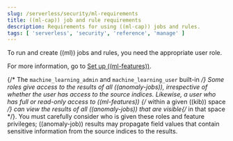 ```yaml
---
slug: /serverless/security/ml-requirements
title: ((ml-cap)) job and rule requirements
description: Requirements for using ((ml-cap)) jobs and rules.
tags: [ 'serverless', 'security', 'reference', 'manage' ]
---
```


<div id="ml-requirements"></div>

To run and create ((ml)) jobs and rules, you need the appropriate user role.

For more information, go to [Set up ((ml-features))](((ml-docs))/setup.html).

<DocCallOut title="Important" color="warning">

{/* The `machine_learning_admin` and `machine_learning_user` built-in */} Some roles give
access to the results of _all_ ((anomaly-jobs)), irrespective of whether the user
has access to the source indices. Likewise, a user who has full or read-only
access to ((ml-features)) {/* within a given ((kib)) space */} can view the results of _all_
((anomaly-jobs)) that are visible{/*  in that space */}. You must carefully consider who
is given these roles and feature privileges; ((anomaly-job)) results may propagate
field values that contain sensitive information from the source indices to the
results.

</DocCallOut>
